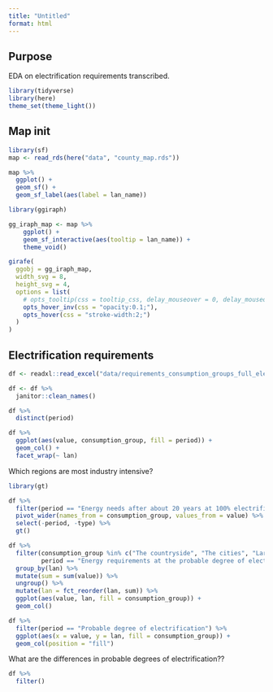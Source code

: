```yaml
---
title: "Untitled"
format: html
---
```


## Purpose

EDA on electrification requirements transcribed.

```r
library(tidyverse)
library(here)
theme_set(theme_light())
```

## Map init

```r
library(sf)
map <- read_rds(here("data", "county_map.rds"))

map %>% 
  ggplot() +
  geom_sf() +
  geom_sf_label(aes(label = lan_name))
```


```r
library(ggiraph)

gg_iraph_map <- map %>% 
    ggplot() +
    geom_sf_interactive(aes(tooltip = lan_name)) +
    theme_void()

girafe(
  ggobj = gg_iraph_map,
  width_svg = 8,
  height_svg = 4,
  options = list(
    # opts_tooltip(css = tooltip_css, delay_mouseover = 0, delay_mouseout = 0),
    opts_hover_inv(css = "opacity:0.1;"),
    opts_hover(css = "stroke-width:2;")
  )
)
```

## Electrification requirements

```r
df <- readxl::read_excel("data/requirements_consumption_groups_full_electrification.xlsx")

df <- df %>% 
  janitor::clean_names()

df %>% 
  distinct(period)
```


```r
df %>% 
  ggplot(aes(value, consumption_group, fill = period)) +
  geom_col() +
  facet_wrap(~ lan)
```

Which regions are most industry intensive?

```r
library(gt)

df %>% 
  filter(period == "Energy needs after about 20 years at 100% electrification degree") %>% 
  pivot_wider(names_from = consumption_group, values_from = value) %>% 
  select(-period, -type) %>% 
  gt()
```


```r
df %>% 
  filter(consumption_group %in% c("The countryside", "The cities", "Large industry"),
         period == "Energy requirements at the probable degree of electrification") %>% 
  group_by(lan) %>% 
  mutate(sum = sum(value)) %>% 
  ungroup() %>% 
  mutate(lan = fct_reorder(lan, sum)) %>% 
  ggplot(aes(value, lan, fill = consumption_group)) +
  geom_col()
```


```r
df %>%
  filter(period == "Probable degree of electrification") %>%
  ggplot(aes(x = value, y = lan, fill = consumption_group)) +
  geom_col(position = "fill")
```

What are the differences in probable degrees of electrification??

```r
df %>% 
  filter()
```

